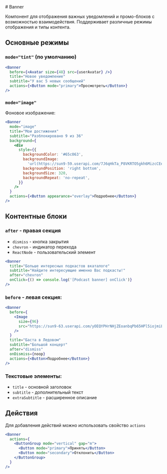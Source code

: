 <Overview>
# Banner

Компонент для отображения важных уведомлений и промо-блоков с возможностью взаимодействия. Поддерживает различные режимы отображения и типы контента.

</Overview>

## Основные режимы

### `mode="tint"` (по умолчанию)

```jsx
<Banner
  before={<Avatar size={48} src={userAvatar} />}
  title="Новое уведомление"
  subtitle="У вас 5 новых сообщений"
  actions={<Button mode="primary">Просмотреть</Button>}
/>
```

### `mode="image"`

Фоновое изображение:

```jsx
<Banner
  mode="image"
  title="Мои достижения"
  subtitle="Разблокировано 9 из 36"
  background={
    <div
      style={{
        backgroundColor: '#65c063',
        backgroundImage:
          'url(https://sun9-59.userapi.com/7J6qHkTa_P8VKRTO5gkh6MizcCEefz04Y0gDmA/y6dSjdtPU4U.jpg)',
        backgroundPosition: 'right bottom',
        backgroundSize: 320,
        backgroundRepeat: 'no-repeat',
      }}
    />
  }
  actions={<Button appearance="overlay">Подробнее</Button>}
/>
```

## Контентные блоки

### `after` - правая секция

- `dismiss` - кнопка закрытия
- `chevron` - индикатор перехода
- `ReactNode` - пользовательский элемент

```jsx
<Banner
  title="Больше интересных подкастов вкаталоге"
  subtitle="Найдите интересующие именно Вас подкасты!"
  after="chevron"
  onClick={() => console.log('[Podcast banner] onClick')}
/>
```

### `before` - левая секция:

```jsx
<Banner
  before={
    <Image
      size={96}
      src="https://sun9-63.userapi.com/yOEQYPHrNHjZEoanbqPb65HPl5iojmiLgLzfGA/W3geVMMt8TI.jpg"
    />
  }
  title="Баста в Ледовом"
  subtitle="Большой концерт"
  after="dismiss"
  onDismiss={noop}
  actions={<Button>Подробнее</Button>}
/>
```

### Текстовые элементы:

- `title` - основной заголовок
- `subtitle` - дополнительный текст
- `extraSubtitle` - расширенное описание

## Действия

Для добавления действий можно использовать свойство `actions`

```jsx
<Banner
  actions={
    <ButtonGroup mode="vertical" gap="m">
      <Button mode="primary">Принять</Button>
      <Button mode="secondary">Отклонить</Button>
    </ButtonGroup>
  }
/>
```
